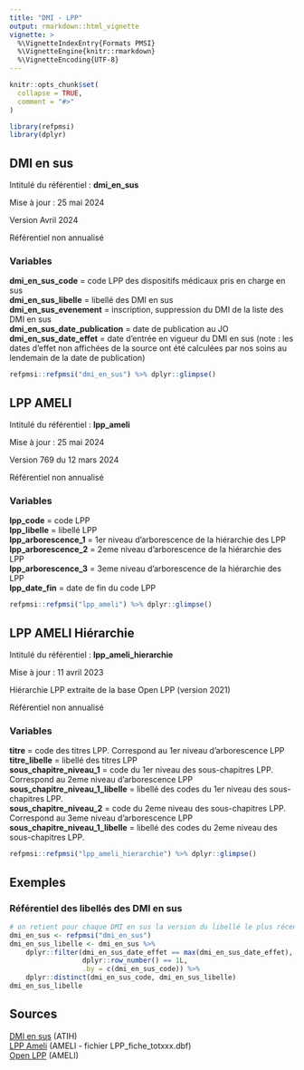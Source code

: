 ```yaml
---
title: "DMI - LPP"
output: rmarkdown::html_vignette
vignette: >
  %\VignetteIndexEntry{Formats PMSI}
  %\VignetteEngine{knitr::rmarkdown}
  %\VignetteEncoding{UTF-8}
---
```


```r
knitr::opts_chunk$set(
  collapse = TRUE,
  comment = "#>"
)
```

```r
library(refpmsi)
library(dplyr)
```

## DMI en sus  

Intitulé du référentiel : **dmi_en_sus**  

Mise à jour : 25 mai 2024  

Version Avril 2024  

Référentiel non annualisé   

### Variables  
**dmi_en_sus_code** = code LPP des dispositifs médicaux pris en charge en sus  
**dmi_en_sus_libelle** = libellé des DMI en sus    
**dmi_en_sus_evenement** = inscription, suppression du DMI de la liste des DMI en sus  
**dmi_en_sus_date_publication** = date de publication au JO  
**dmi_en_sus_date_effet** = date d'entrée en vigueur du DMI en sus (note : les dates d'effet non affichées de la source ont été calculées par nos soins au lendemain de la date de publication)  

```r

refpmsi::refpmsi("dmi_en_sus") %>% dplyr::glimpse()
```

## LPP AMELI    

Intitulé du référentiel : **lpp_ameli**  

Mise à jour : 25 mai 2024  

Version 769 du 12 mars 2024  

Référentiel non annualisé   

### Variables  
**lpp_code** = code LPP  
**lpp_libelle** = libellé LPP  
**lpp_arborescence_1** = 1er niveau d'arborescence de la hiérarchie des LPP  
**lpp_arborescence_2** = 2eme niveau d'arborescence de la hiérarchie des LPP  
**lpp_arborescence_3** = 3eme niveau d'arborescence de la hiérarchie des LPP   
**lpp_date_fin** = date de fin du code LPP  

```r
refpmsi::refpmsi("lpp_ameli") %>% dplyr::glimpse()
```

## LPP AMELI Hiérarchie  

Intitulé du référentiel : **lpp_ameli_hierarchie**  

Mise à jour : 11 avril 2023  

Hiérarchie LPP extraite de la base Open LPP (version 2021)  

Référentiel non annualisé   

### Variables  
**titre** = code des titres LPP. Correspond au 1er niveau d'arborescence LPP  
**titre_libelle** = libellé des titres LPP  
**sous_chapitre_niveau_1** = code du 1er niveau des sous-chapitres LPP. Correspond au 2eme niveau d'arborescence LPP  
**sous_chapitre_niveau_1_libelle** = libellé des codes du 1er niveau des sous-chapitres LPP.  
**sous_chapitre_niveau_2** = code du 2eme niveau des sous-chapitres LPP. Correspond au 3eme niveau d'arborescence LPP  
**sous_chapitre_niveau_1_libelle** = libellé des codes du 2eme niveau des sous-chapitres LPP.  

```r
refpmsi::refpmsi("lpp_ameli_hierarchie") %>% dplyr::glimpse()
```

## Exemples

### Référentiel des libellés des DMI en sus  

```r
# on retient pour chaque DMI en sus la version du libellé le plus récent par rapport au code du DMI
dmi_en_sus <- refpmsi("dmi_en_sus")
dmi_en_sus_libelle <- dmi_en_sus %>% 
    dplyr::filter(dmi_en_sus_date_effet == max(dmi_en_sus_date_effet),
                  dplyr::row_number() == 1L,
                  .by = c(dmi_en_sus_code)) %>% 
    dplyr::distinct(dmi_en_sus_code, dmi_en_sus_libelle)
dmi_en_sus_libelle
```

## Sources  
[DMI en sus](https://www.atih.sante.fr/dispositifs-medicaux-pris-en-charge-en-sus) (ATIH)  
[LPP Ameli](http://www.codage.ext.cnamts.fr/codif/tips//telecharge/index_tele.php?p_site=AMELI) (AMELI - fichier LPP_fiche_totxxx.dbf)  
[Open LPP](https://assurance-maladie.ameli.fr/etudes-et-donnees/open-lpp-base-complete-depenses-dispositifs-medicaux) (AMELI)  
